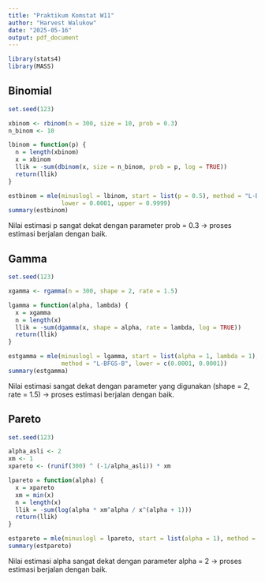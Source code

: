 ```yaml
---
title: "Praktikum Komstat W11"
author: "Harvest Walukow"
date: "2025-05-16"
output: pdf_document
---
```


```r
library(stats4)
library(MASS)
```

## Binomial

```r
set.seed(123)

xbinom <- rbinom(n = 300, size = 10, prob = 0.3)
n_binom <- 10

lbinom = function(p) {
  n = length(xbinom)
  x = xbinom
  llik = -sum(dbinom(x, size = n_binom, prob = p, log = TRUE))
  return(llik)
}

estbinom = mle(minuslogl = lbinom, start = list(p = 0.5), method = "L-BFGS-B",
               lower = 0.0001, upper = 0.9999)
summary(estbinom)
```
Nilai estimasi p sangat dekat dengan parameter prob = 0.3 -> proses estimasi berjalan dengan baik.

## Gamma

```r
set.seed(123)

xgamma <- rgamma(n = 300, shape = 2, rate = 1.5)

lgamma = function(alpha, lambda) {
  x = xgamma
  n = length(x)
  llik = -sum(dgamma(x, shape = alpha, rate = lambda, log = TRUE))
  return(llik)
}

estgamma = mle(minuslogl = lgamma, start = list(alpha = 1, lambda = 1),
               method = "L-BFGS-B", lower = c(0.0001, 0.0001))
summary(estgamma)
```
Nilai estimasi sangat dekat dengan parameter yang digunakan (shape = 2, rate = 1.5) -> proses estimasi berjalan dengan baik.

## Pareto

```r
set.seed(123)

alpha_asli <- 2
xm <- 1
xpareto <- (runif(300) ^ (-1/alpha_asli)) * xm

lpareto = function(alpha) {
  x = xpareto
  xm = min(x)
  n = length(x)
  llik = -sum(log(alpha * xm^alpha / x^(alpha + 1)))
  return(llik)
}

estpareto = mle(minuslogl = lpareto, start = list(alpha = 1), method = "L-BFGS-B", lower = 0.0001)
summary(estpareto)
```
Nilai estimasi alpha sangat dekat dengan parameter alpha = 2 -> proses estimasi berjalan dengan baik.
